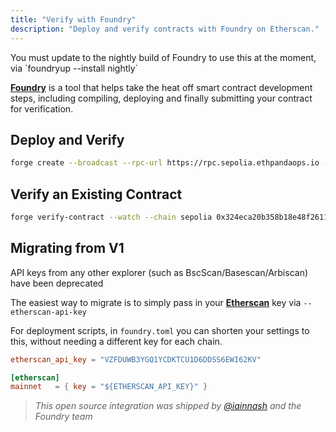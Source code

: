 ```yaml
---
title: "Verify with Foundry"
description: "Deploy and verify contracts with Foundry on Etherscan."
---
```


<Info>
You must update to  the nightly build of Foundry to use this at the moment, via `foundryup --install nightly`
</Info>

[**Foundry**](https://book.getfoundry.sh/) is a tool that helps take the heat off smart contract development steps, including compiling, deploying and finally submitting your contract for verification.

## Deploy and Verify

```bash
forge create --broadcast --rpc-url https://rpc.sepolia.ethpandaops.io --private-key YourPrivateKey src/ContractFile.sol:ContractName --verify --verifier etherscan --etherscan-api-key YourApiKeyToken
```

## Verify an Existing Contract

```bash
forge verify-contract --watch --chain sepolia 0x324eca20b358b18e48f2611f7452560ce3b3c1bb src/ContractFile.sol:ContractName --verifier etherscan --etherscan-api-key YourApiKeyToken
```

## Migrating from V1

<Warning>
API keys from any other explorer (such as BscScan/Basescan/Arbiscan) have been deprecated
</Warning>

The easiest way to migrate is to simply pass in your [**Etherscan**](https://etherscan.io/) key via `--etherscan-api-key`&#x20;

For deployment scripts, in `foundry.toml` you can shorten your settings to this, without needing a different key for each chain.

```toml
etherscan_api_key = "VZFDUWB3YGQ1YCDKTCU1D6DDSS6EWI62KV"

[etherscan]
mainnet   = { key = "${ETHERSCAN_API_KEY}" } 
```

> _This open source integration was shipped by_ [_@iainnash_](https://github.com/iainnash) _and the Foundry team_
